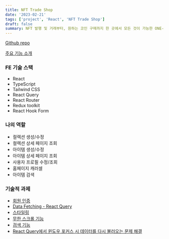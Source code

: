 ```yaml
---
title: NFT Trade Shop
date: '2023-02-21'
tags: ['project', 'React', 'NFT Trade Shop']
draft: false
summary: NFT 발행 및 거래부터, 원하는 코인 구매까지 한 곳에서 모든 것이 가능한 ONE-STOP 가상 NFT 거래소
---
```


[Github repo](https://github.com/codestates-seb/seb41_main_008)

[주요 기능 소개](https://www.notion.so/codestates/41-TEAM-008-NFTEAM-b5519f19a8c1470cbb5ca29167f5a02a#031798e5fcd24cc19e0e3ebe31f680e9)

### FE 기술 스택

- React
- TypeScript
- Tailwind CSS
- React Query
- React Router
- Redux toolkit
- React Hook Form

### 나의 역할

- 컬렉션 생성/수정
- 컬렉션 상세 페이지 조회
- 아이템 생성/수정
- 아이템 상세 페이지 조회
- 사용자 프로필 수정/조회
- 홈페이지 캐러셀
- 아이템 검색

### 기술적 과제

- [회원 인증](/blog/projects/NFT-Trade-Shop/authentication)
- [Data Fetching - React Query](/blog/projects/NFT-Trade-Shop/rendering&data-fetching)
- [스타일링](/blog/projects/NFT-Trade-Shop/styling)
- [무한 스크롤 기능](/blog/projects/NFT-Trade-Shop/infinite-scrolling)
- [검색 기능](/blog/projects/NFT-Trade-Shop/search)
- [React Query에서 윈도우 포커스 시 데이터를 다시 불러오는 문제 해결](/blog/projects/NFT-Trade-Shop/refetching-on-window-focus)
